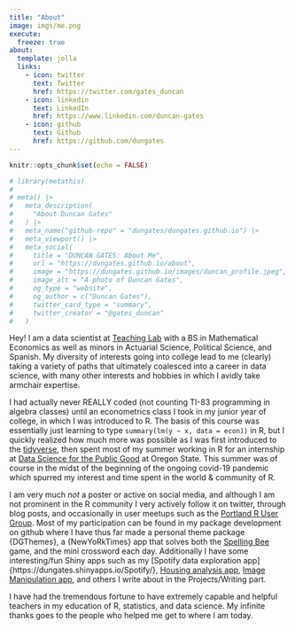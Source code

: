 ```yaml
---
title: "About"
image: imgs/me.png
execute:
  freeze: true
about:
  template: jolla
  links:
    - icon: twitter
      text: Twitter
      href: https://twitter.com/gates_duncan
    - icon: linkedin
      text: LinkedIn
      href: https://www.linkedin.com/duncan-gates
    - icon: github
      text: Github
      href: https://github.com/dungates
---
```


```r
knitr::opts_chunk$set(echo = FALSE)
```

```r
# library(metathis)
# 
# meta() |>
#   meta_description(
#     "About Duncan Gates"
#   ) |>
#   meta_name("github-repo" = "dungates/dungates.github.io") |>
#   meta_viewport() |>
#   meta_social(
#     title = "DUNCAN GATES: About Me",
#     url = "https://dungates.github.io/about",
#     image = "https://dungates.github.io/images/duncan_profile.jpeg",
#     image_alt = "A photo of Duncan Gates",
#     og_type = "website",
#     og_author = c("Duncan Gates"),
#     twitter_card_type = "summary",
#     twitter_creator = "@gates_duncan"
#   )
```

Hey! I am a data scientist at [Teaching Lab](https://www.teachinglab.org/) with a BS in Mathematical Economics as well as minors in Actuarial Science, Political Science, and Spanish. My diversity of interests going into college lead to me (clearly) taking a variety of paths that ultimately coalesced into a career in data science, with many other interests and hobbies in which I avidly take armchair expertise.

I had actually never REALLY coded (not counting TI-83 programming in algebra classes) until an econometrics class I took in my junior year of college, in which I was introduced to R. The basis of this course was essentially just learning to type `summary(lm(y ~ x, data = econ))` in R, but I quickly realized how much more was possible as I was first introduced to the [tidyverse](https://www.tidyverse.org/), then spent most of my summer working in R for an internship at [Data Science for the Public Good](https://datascienceforthepublicgood.org/) at Oregon State. This summer was of course in the midst of the beginning of the ongoing covid-19 pandemic which spurred my interest and time spent in the world & community of R.

I am very much *not* a poster or active on social media, and although I am not prominent in the R community I very actively follow it on twitter, through blog posts, and occasionally in user meetups such as the [Portland R User Group](https://www.meetup.com/portland-r-user-group/). Most of my participation can be found in my package development on github where I have thus far made a personal theme package {DGThemes}, a {NewYoRkTimes} app that solves both the [Spelling Bee](https://www.nytimes.com/puzzles/spelling-bee) game, and the mini crossword each day. Additionally I have some interesting/fun Shiny apps such as my \[Spotify data exploration app\]{https://dungates.shinyapps.io/Spotify/}, [Housing analysis app](shinyapps.duncangates.me/Housing), [Image Manipulation app](https://dungates.shinyapps.io/image_to_art/), and others I write about in the Projects/Writing part.

I have had the tremendous fortune to have extremely capable and helpful teachers in my education of R, statistics, and data science. My infinite thanks goes to the people who helped me get to where I am today.

